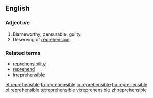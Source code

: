 ==English==

===Adjective===
{{en-adj}}

# Blameworthy, censurable, guilty.
# Deserving of [[reprehension]].

===Related terms===
*[[reprehensibility]]
*[[reprehend]]
*[[irreprehensible]]

[[et:reprehensible]]
[[fa:reprehensible]]
[[io:reprehensible]]
[[hu:reprehensible]]
[[pl:reprehensible]]
[[te:reprehensible]]
[[vi:reprehensible]]
[[zh:reprehensible]]